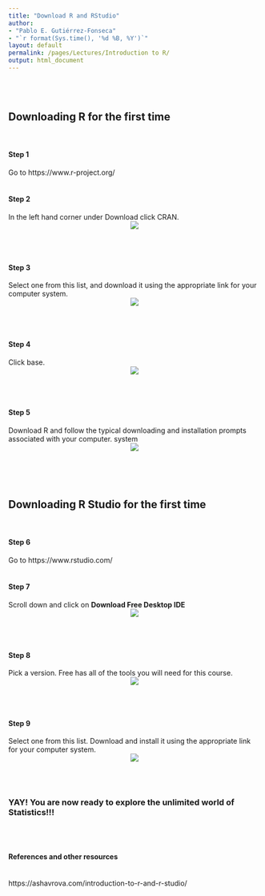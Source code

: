 ```yaml
---
title: "Download R and RStudio"
author: 
- "Pablo E. Gutiérrez-Fonseca"
- "`r format(Sys.time(), '%d %B, %Y')`"
layout: default
permalink: /pages/Lectures/Introduction to R/
output: html_document
---
```

<br/>
<br/>

## Downloading R for the first time
<br/>

#### **Step 1**
Go to https://www.r-project.org/
<br/>
<br/>

#### **Step 2**
In the left hand corner under Download click CRAN.
<center>
<img src="D:/Curriculum/19_ Personal webpage/TropicalFreshwaterEcology/_pages/Lectures/Appl.Stats.in.R/fig/step1.jpg">
</center>
<br/>
<br/>

#### **Step 3**
Select one from this list, and download it using the appropriate link for your computer system.
<center>
<img src="D:/Curriculum/19_ Personal webpage/TropicalFreshwaterEcology/_pages/Lectures/Appl.Stats.in.R/fig/step3.jpg">
</center>
<br/>
<br/>

#### **Step 4**
Click base.
<center>
<img src="D:/Curriculum/19_ Personal webpage/TropicalFreshwaterEcology/_pages/Lectures/Appl.Stats.in.R/fig/step4.jpg">
</center>
<br/>
<br/>

#### **Step 5**
Download R and follow the typical downloading and installation prompts associated with your computer. system
<center>
<img src="D:/Curriculum/19_ Personal webpage/TropicalFreshwaterEcology/_pages/Lectures/Appl.Stats.in.R/fig/step5.jpg">
</center>

<br/>
<br/>
<br/>

## Downloading R Studio for the first time
<br/>

#### **Step 6**
Go to https://www.rstudio.com/
<br/>
<br/>

#### **Step 7**
Scroll down and click on **Download Free Desktop IDE**
<center>
<img src="D:/Curriculum/19_ Personal webpage/TropicalFreshwaterEcology/_pages/Lectures/Appl.Stats.in.R/fig/step7.jpg">
</center>
<br/>
<br/>

#### **Step 8**
Pick a version. Free has all of the tools you will need for this course.
<center>
<img src="D:/Curriculum/19_ Personal webpage/TropicalFreshwaterEcology/_pages/Lectures/Appl.Stats.in.R/fig/step8.jpg">
</center>
<br/>
<br/>

#### **Step 9**
Select one from this list. Download and install it using the appropriate link for your computer system.
<center>
<img src="D:/Curriculum/19_ Personal webpage/TropicalFreshwaterEcology/_pages/Lectures/Appl.Stats.in.R/fig/step9.jpg">
</center>
<br/>
<br/>

### YAY! You are now ready to explore the unlimited world of Statistics!!!
<br/>
<br/>

#### **References and other resources**
<br/>
https://ashavrova.com/introduction-to-r-and-r-studio/

<br/>
<br/>
<br/>